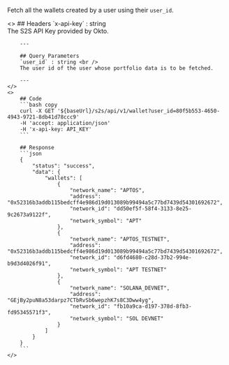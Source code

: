 
Fetch all the wallets created by a user using their `user_id`.

<ColumnLayout>
    <>
        ## Headers
        `x-api-key` : string <br />
        The S2S API Key provided by Okto.

        ---
        
        ## Query Parameters
        `user_id` : string <br />
        The user id of the user whose portfolio data is to be fetched.

        ---
    </>
    <>
        ## Code
        ```bash copy
        curl -X GET '${baseUrl}/s2s/api/v1/wallet?user_id=80f5b553-4650-4943-9721-8db41d78ccc9'
        -H 'accept: application/json' 
        -H 'x-api-key: API_KEY'
        ```

        ## Response
        ```json
        {
            "status": "success",
            "data": {
                "wallets": [
                    {
                        "network_name": "APTOS",
                        "address": "0x52316b3addb115bedcff4e986d19d013089b99494a5c77bd7439d54301692672",
                        "network_id": "dd50ef5f-58f4-3133-8e25-9c2673a9122f",
                        "network_symbol": "APT"
                    },
                    {
                        "network_name": "APTOS_TESTNET",
                        "address": "0x52316b3addb115bedcff4e986d19d013089b99494a5c77bd7439d54301692672",
                        "network_id": "d6fd4680-c28d-37b2-994e-b9d3d4026f91",
                        "network_symbol": "APT TESTNET"
                    },
                    {
                        "network_name": "SOLANA_DEVNET",
                        "address": "GEjBy2puN8a53darpz7CTbRvSb6wepzhK7s8C3Dww4yg",
                        "network_id": "fb10a9ca-d197-378d-8fb3-fd95345571f3",
                        "network_symbol": "SOL DEVNET"
                    }
                ]
            }
        }
        ```
    </>
</ColumnLayout>